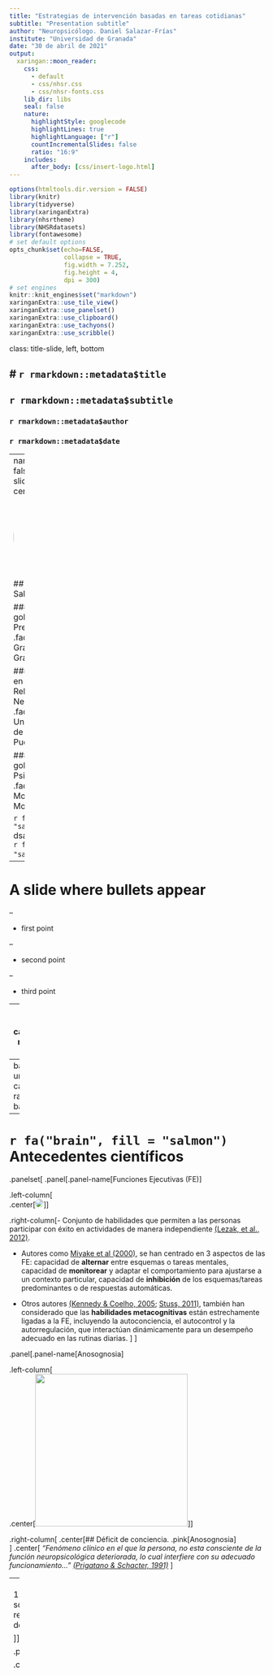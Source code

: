 ```yaml
---
title: "Estrategias de intervención basadas en tareas cotidianas"
subtitle: "Presentation subtitle"
author: "Neuropsicólogo. Daniel Salazar-Frías"
institute: "Universidad de Granada"
date: "30 de abril de 2021"
output:
  xaringan::moon_reader:
    css: 
      - default
      - css/nhsr.css
      - css/nhsr-fonts.css
    lib_dir: libs
    seal: false
    nature:
      highlightStyle: googlecode
      highlightLines: true
      highlightLanguage: ["r"]
      countIncrementalSlides: false
      ratio: "16:9"
    includes:
      after_body: [css/insert-logo.html]
---
```


```r
options(htmltools.dir.version = FALSE)
library(knitr)
library(tidyverse)
library(xaringanExtra)
library(nhsrtheme)
library(NHSRdatasets)
library(fontawesome)
# set default options
opts_chunk$set(echo=FALSE,
               collapse = TRUE,
               fig.width = 7.252,
               fig.height = 4,
               dpi = 300)
# set engines
knitr::knit_engines$set("markdown")
xaringanExtra::use_tile_view()
xaringanExtra::use_panelset()
xaringanExtra::use_clipboard()
xaringanExtra::use_tachyons()
xaringanExtra::use_scribble()

```

class: title-slide, left, bottom

# `r rmarkdown::metadata$title`
----
## **`r rmarkdown::metadata$subtitle`**
### `r rmarkdown::metadata$author`
### `r rmarkdown::metadata$date`

---
name: about-me
layout: false
class: about-me-slide, inverse, middle, center

<img style="border-radius: 50%;" src="https://github.com/danielesnm/SCED-caso/blob/main/Untitled/img/yo.jpeg?raw=true" width="150px"/>

## .my-gold[Daniel Salazar-Frías]
___

### .my-gold[Estudiante Predoctoral.] .fade[Universidad de Granada UGR<br>Granada, España]

#### .my-gold[Maestria en Diagnóstico y Rehabilitación Neuropsicológica.] .fade[Benemerita Universidad Autónoma de Puebla BUAP<br>Puebla, México]

#### .my-gold[Licenciatura en Psicología.] .fade[Universidad de Monterrey UDEM<br>Monterrey, México]

`r fa("envelope", fill = "salmon")` dsalazarfrias@gmail.com `r fa("twitter", fill = "salmon")` @danielesnm

---

# A slide where bullets appear

--

* first point

--

* second point

--

* third point

---
background-image: url(https://github.com/danielesnm/SCED-caso/blob/main/Untitled/img/1.%20Intro.png?raw=true)
background-position: 50% 100%
background-size: contain

--
background-image: url(https://github.com/danielesnm/SCED-caso/blob/main/Untitled/img/2.%20Intro.png?raw=true)
background-position: 50% 100%
background-size: contain

---
# `r fa("brain", fill = "salmon")` **Antecedentes científicos**

.panelset[
.panel[.panel-name[Funciones Ejecutivas (FE)]

.left-column[<br>
.center[<img style="border-radius: 50%;" src="https://mir-s3-cdn-cf.behance.net/project_modules/fs/bf54c886843831.5da6085d6a248.jpg" style="width: 50%" />]]

.right-column[- Conjunto de habilidades que permiten a las personas participar con éxito en actividades de manera independiente [(Lezak, et al., 2012)](https://psycnet.apa.org/record/2012-02043-000).  

- Autores como [Miyake et al (2000)](https://pubmed.ncbi.nlm.nih.gov/10945922/), se han centrado en 3 aspectos de las FE: capacidad de **alternar** entre esquemas o tareas mentales, capacidad de **monitorear** y adaptar el comportamiento para ajustarse a un contexto particular, capacidad de **inhibición** de los esquemas/tareas predominantes o de respuestas automáticas. 

- Otros autores [(Kennedy & Coelho, 2005;](https://pubmed.ncbi.nlm.nih.gov/16278796/) [Stuss, 2011)](https://pubmed.ncbi.nlm.nih.gov/21729406/), también han considerado que las **habilidades metacognitivas** están estrechamente ligadas a la FE, incluyendo la autoconciencia, el autocontrol y la autorregulación, que interactúan dinámicamente para un desempeño adecuado en las rutinas diarias.
]
]

.panel[.panel-name[Anosognosia]

.left-column[<br>
.center[<img style="border-radius: 0%;" src="https://i.pinimg.com/564x/ce/bf/90/cebf90f0c46ca3b076565f73d2451be8.jpg" width="300px"/>]]

.right-column[ 
.center[## Déficit de conciencia. .pink[Anosognosia]  
]
.center[ _“Fenómeno clínico en el que la persona, no esta consciente de la función neuropsicológica deteriorada, lo cual interfiere con su adecuado funcionamiento…” [(Prigatano & Schacter, 1991)](https://psycnet.apa.org/record/1991-97649-000)_ 
]

--
<br>
1. Mayor .pink[dificultad en las tareas cotidianas.]
2. Implicación en .pink[actividades que le sobrepasan,] resultando peligrosas. 
3. Obstaculiza su .pink[participación] en el proceso de rehabilitación. 
4. .pink[Disminuye] la eficacia de los tratamientos.
5. Aumento en la .pink[sobrecarga del cuidador] y de los sistemas sanitarios.

]]


.panel[.panel-name[Modelo Dinámico de Conciencia]

.center[## Modelo Dinámico de Conciencia (Toglia & Kirk, 2000)
]

<br>
.center[<img style="border-radius: 0%;" src="https://github.com/danielesnm/SCED-caso/blob/main/Untitled/img/1.%20Modelo.png?raw=true" width="700px"/>]
]
]

---